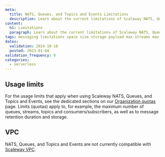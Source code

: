 ```yaml
---
meta:
  title: NATS, Queues, and Topics and Events Limitations
  description: Learn about the current limitations of Scaleway NATS, Queues, and Topics and Events
content:
  h1: Limitations
  paragraph: Learn about the current limitations of Scaleway NATS, Queues, and Topics and Events
tags: messaging limitations space size storage payload max-streams max-consumers max-subscribers max-topics max-queues visibility-timeout
dates:
  validation: 2024-10-18
  posted: 2023-01-04
validation_frequency: 8
categories:
  - serverless
---
```


## Usage limits

For the usage limits that apply when using Scaleway NATS, Queues, and Topics and Events, see the dedicated sections on our [Organization quotas](/organizations-and-projects/additional-content/organization-quotas/) page. Limits (quotas) apply to, for example, the maximum number of queues, streams, topics and consumers/subscribers, as well as to message retention duration and storage.

## VPC

NATS, Queues, and Topics and Events are not currently compatible with [Scaleway VPC](https://www.scaleway.com/en/docs/vpc/quickstart/).
